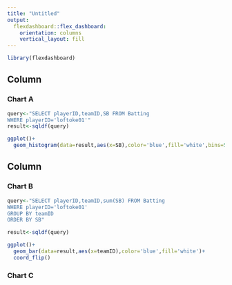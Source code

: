 ```yaml
---
title: "Untitled"
output: 
  flexdashboard::flex_dashboard:
    orientation: columns
    vertical_layout: fill
---
```


```r
library(flexdashboard)
```

Column {data-width=650}
-----------------------------------------------------------------------

### Chart A

```r
query<-"SELECT playerID,teamID,SB FROM Batting
WHERE playerID='loftoke01'"
result<-sqldf(query)

ggplot()+
  geom_histogram(data=result,aes(x=SB),color='blue',fill='white',bins=5)

```

Column {data-width=350}
-----------------------------------------------------------------------

### Chart B

```r
query<-"SELECT playerID,teamID,sum(SB) FROM Batting
WHERE playerID='loftoke01'
GROUP BY teamID
ORDER BY SB"

result<-sqldf(query)

ggplot()+
  geom_bar(data=result,aes(x=teamID),color='blue',fill='white')+
  coord_flip()
```

### Chart C

```r

```


